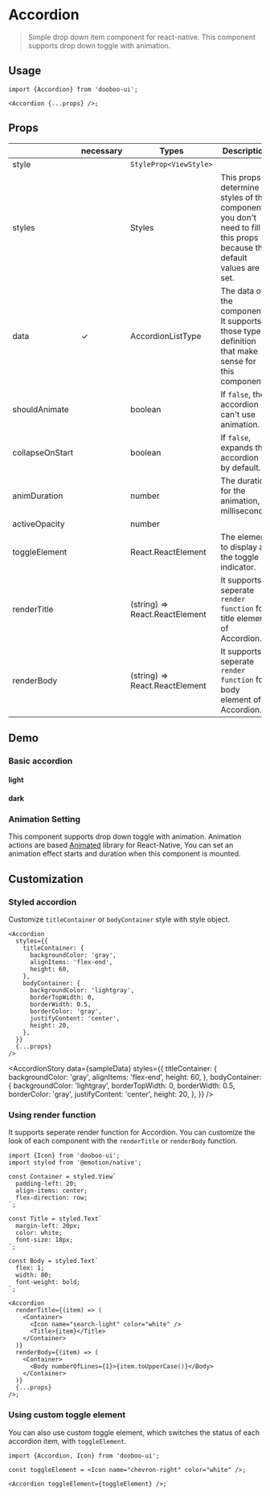 
<Meta title="Components/Accordion" />

# Accordion

> Simple drop down item component for react-native. This component supports drop down toggle with animation.<br/>

## Usage

```tsx
import {Accordion} from 'dooboo-ui';

<Accordion {...props} />;
```

## Props

|                 | necessary | Types                          | Description                                                                                                         | Default               |
| --------------- | --------- | ------------------------------ | ------------------------------------------------------------------------------------------------------------------- | --------------------- |
| style           |           | `StyleProp<ViewStyle>`         |                                                                                                                     | `undefined`           |
| styles          |           | Styles                         | This props determine styles of the component. you don't need to fill this props because the default values are set. | `undefined`           |
| data            | ✓         | AccordionListType              | The data of the component. It supports those type definition that make sense for this component.                    |                       |
| shouldAnimate   |           | boolean                        | If `false`, the accordion can't use animation.                                                                      | `true`                |
| collapseOnStart |           | boolean                        | If `false`, expands the accordion by default.                                                                       | `true `               |
| animDuration    |           | number                         | The duration for the animation, in milliseconds.                                                                    | `200`                 |
| activeOpacity   |           | number                         |                                                                                                                     | `1`                   |
| toggleElement   |           | React.ReactElement             | The element to display as the toggle indicator.                                                                     | `default arrow image` |
| renderTitle     |           | (string) => React.ReactElement | It supports seperate `render function` for title element of Accordion.                                              | `default wrapper`     |
| renderBody      |           | (string) => React.ReactElement | It supports seperate `render function` for body element of Accordion.                                               | `default wrapper`     |

## Demo

### Basic accordion

#### light

<AccordionStory theme="light" data={sampleData} />

#### dark

<AccordionStory theme="dark" data={sampleData} />

### Animation Setting

This component supports drop down toggle with animation. Animation actions are based [Animated](https://reactnative.dev/docs/animated) library for React-Native, You can set an animation effect starts and duration when this component is mounted.

<AnimationAccordion data={sampleData} />

## Customization

### Styled accordion

Customize `titleContainer` or `bodyContainer` style with style object.

```tsx
<Accordion
  styles={{
    titleContainer: {
      backgroundColor: 'gray',
      alignItems: 'flex-end',
      height: 60,
    },
    bodyContainer: {
      backgroundColor: 'lightgray',
      borderTopWidth: 0,
      borderWidth: 0.5,
      borderColor: 'gray',
      justifyContent: 'center',
      height: 20,
    },
  }}
  {...props}
/>
```

<AccordionStory
  data={sampleData}
  styles={{
    titleContainer: {
      backgroundColor: 'gray',
      alignItems: 'flex-end',
      height: 60,
    },
    bodyContainer: {
      backgroundColor: 'lightgray',
      borderTopWidth: 0,
      borderWidth: 0.5,
      borderColor: 'gray',
      justifyContent: 'center',
      height: 20,
    },
  }}
/>

### Using render function

It supports seperate render function for Accordion. You can customize the look of each component with the `renderTitle` or `renderBody` function.

```tsx
import {Icon} from 'dooboo-ui';
import styled from '@emotion/native';

const Container = styled.View`
  padding-left: 20;
  align-items: center;
  flex-direction: row;
`;

const Title = styled.Text`
  margin-left: 20px;
  color: white;
  font-size: 18px;
`;

const Body = styled.Text`
  flex: 1;
  width: 80;
  font-weight: bold;
`;

<Accordion
  renderTitle={(item) => (
    <Container>
      <Icon name="search-light" color="white" />
      <Title>{item}</Title>
    </Container>
  )}
  renderBody={(item) => (
    <Container>
      <Body numberOfLines={1}>{item.toUpperCase()}</Body>
    </Container>
  )}
  {...props}
/>;
```

<RenderItem data={sampleData} />

### Using custom toggle element

You can also use custom toggle element, which switches the status of each accordion item, with `toggleElement`.

```tsx
import {Accordion, Icon} from 'dooboo-ui';

const toggleElement = <Icon name="chevron-right" color="white" />;

<Accordion toggleElement={toggleElement} />;
```

<ToggleElement data={sampleData} />
